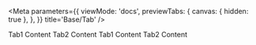 
<Meta
    parameters={{
        viewMode: 'docs',
        previewTabs: {
            canvas: { hidden: true },
        },
    }}
    title='Base/Tab'
/>

<Canvas>
    <Story name='button'>
        <Tab type={'btn'} color={'info'} use={'Tab1'} onChange={console.log}>
            <TabItem name={'Tab1'}>Tab1 Content</TabItem>
            <TabItem name={'Tab2'}>Tab2 Content</TabItem>
        </Tab>
    </Story>
</Canvas>

<Canvas>
    <Story name='line'>
        <Tab type={'line'} color={'danger'} use={'Tab1'}>
            <TabItem name={'Tab1'}>Tab1 Content</TabItem>
            <TabItem name={'Tab2'}>Tab2 Content</TabItem>
        </Tab>
    </Story>
</Canvas>
